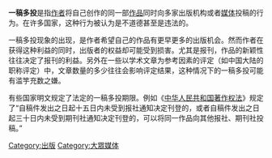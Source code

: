 {{Unreferenced|time=2021-04-26T05:21:30+00:00}}
'''一稿多投'''是指[[作者|作者]]将自己创作的同一部[[作品|作品]]同时向多家出版机构或者[[传播媒体|媒体]]投稿的行为。在许多国家，这种行为被认为是不道德甚至是违法的。

一稿多投现象的出现，是作者希望自己的作品有更早更多的出版机会。然而作者在获得这种利益的同时，出版者的权益却可能受到损害。尤其是报刊，作品的新颖性往往决定了报刊的利益。另外在一些以学术文章为参考因素的评定（如中国大陆的职称评定）中，文章数量的多少往往会影响评定结果，这种情况下的一稿多投可能有滥竽充数之嫌。

有些国家明文规定了法定的一稿多投期限。例如《[[中华人民共和国著作权法|中华人民共和国著作权法]]》规定了“自稿件发出之日起十五日内未受到报社通知决定刊登的，或者自稿件发出之日起三十日内未受到期刊社通知决定刊登的，可以将同一作品向其他报社、期刊社投稿。”
{{Wikisource|中华人民共和国著作权法#第一节　图书、报刊的出版 }}

{{DEFAULTSORT:1}}
[[Category:出版|Category:出版]]
[[Category:大眾媒体|Category:大眾媒体]]